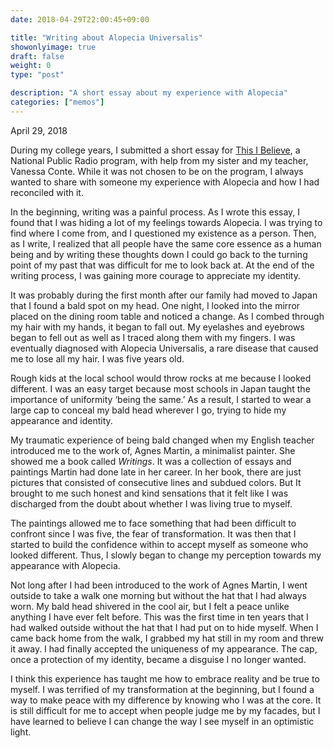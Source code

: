 ```yaml
---
date: 2018-04-29T22:00:45+09:00

title: "Writing about Alopecia Universalis"
showonlyimage: true
draft: false
weight: 0
type: "post"

description: "A short essay about my experience with Alopecia"
categories: ["memos"]
---
```

  April 29, 2018
 <br>  
  
During my college years, I submitted a short essay for <a href="https://thisibelieve.org/">This I Believe</a>, a National Public Radio program, with help from my sister and my teacher, Vanessa Conte. While it was not chosen to be on the program, I always wanted to share with someone my experience with Alopecia and how I had reconciled with it.

In the beginning, writing was a painful process. As I wrote this essay, I found that I was hiding a lot of my feelings towards Alopecia. I was trying to find where I come from, and I questioned my existence as a person. Then, as I write, I realized that all people have the same core essence as a human being and by writing these thoughts down I could go back to the turning point of my past that was difficult for me to look back at. At the end of the writing process, I was gaining more courage to appreciate my identity. 

It was probably during the first month after our family had moved to Japan that I found a bald spot on my head. One night, I looked into the mirror placed on the dining room table and noticed a change. As I combed through my hair with my hands, it began to fall out. My eyelashes and eyebrows began to fell out as well as I traced along them with my fingers. I was eventually diagnosed with Alopecia Universalis, a rare disease that caused me to lose all my hair. I was five years old.

Rough kids at the local school would throw rocks at me because I looked different. I was an easy target because most schools in Japan taught the importance of uniformity 'being the same.' As a result, I started to wear a large cap to conceal my bald head wherever I go, trying to hide my appearance and identity.

My traumatic experience of being bald changed when my English teacher introduced me to the work of, Agnes Martin, a minimalist painter. She showed me a book called <i>Writings</i>. It was a collection of essays and paintings Martin had done late in her career. In her book, there are just pictures that consisted of consecutive lines and subdued colors. But It brought to me such honest and kind sensations that it felt like I was discharged from the doubt about whether I was living true to myself. 

The paintings allowed me to face something that had been difficult to confront since I was five, the fear of transformation. It was then that I started to build the confidence within to accept myself as someone who looked different. Thus, I slowly began to change my perception towards my appearance with Alopecia.

Not long after I had been introduced to the work of Agnes Martin, I went outside to take a walk one morning but without the hat that I had always worn. My bald head shivered in the cool air, but I felt a peace unlike anything I have ever felt before. This was the first time in ten years that I had walked outside without the hat that I had put on to hide myself. When I came back home from the walk, I grabbed my hat still in my room and threw it away. I had finally accepted the uniqueness of my appearance. The cap, once a protection of my identity, became a disguise I no longer wanted.

I think this experience has taught me how to embrace reality and be true to myself. I was terrified of my transformation at the beginning, but I found a way to make peace with my difference by knowing who I was at the core. It is still difficult for me to accept when people judge me by my facades, but I have learned to believe I can change the way I see myself in an optimistic light.

<br><br>

  
  